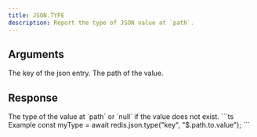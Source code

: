 ```yaml
---
title: JSON.TYPE
description: Report the type of JSON value at `path`.
---
```


## Arguments

<ParamField body="key" type="string" required>
    The key of the json entry.
</ParamField>
<ParamField body="path" type="string" default="$">
    The path of the value.
</ParamField>




## Response

<ResponseField type="string | null" required>
  The type of the value at `path` or `null` if the value does not exist.
</ResponseField>

<RequestExample>
```ts Example
const myType = await redis.json.type("key", "$.path.to.value");
```
</RequestExample>
